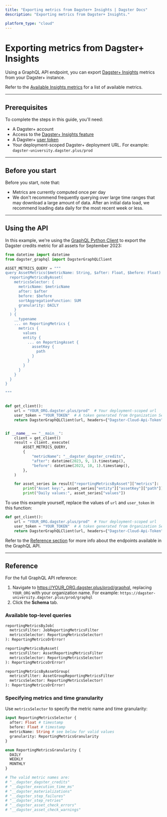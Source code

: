 ```yaml
---
title: "Exporting metrics from Dagster+ Insights | Dagster Docs"
description: "Exporting metrics from Dagster+ Insights."

platform_type: "cloud"
---
```


# Exporting metrics from Dagster+ Insights

Using a GraphQL API endpoint, you can export [Dagster+ Insights](/dagster-plus/insights) metrics from your Dagster+ instance.

Refer to the [Available Insights metrics](/dagster-plus/insights#available-metrics) for a list of available metrics.

---

## Prerequisites

To complete the steps in this guide, you'll need:

- A Dagster+ account
- Access to the [Dagster+ Insights feature](/dagster-plus/insights)
- A Dagster+ [user token](/dagster-plus/account/managing-user-agent-tokens#managing-user-tokens)
- Your deployment-scoped Dagster+ deployment URL. For example: `dagster-university.dagster.plus/prod`

---

## Before you start

Before you start, note that:

- Metrics are currently computed once per day
- We don't recommend frequently querying over large time ranges that may download a large amount of data. After an initial data load, we recommend loading data daily for the most recent week or less.

---

## Using the API

In this example, we're using the [GraphQL Python Client](/concepts/webserver/graphql-client) to export the Dagster credits metric for all assets for September 2023:

```python
from datetime import datetime
from dagster_graphql import DagsterGraphQLClient

ASSET_METRICS_QUERY = """
query AssetMetrics($metricName: String, $after: Float, $before: Float) {
  reportingMetricsByAsset(
    metricsSelector: {
      metricName: $metricName
      after: $after
      before: $before
      sortAggregationFunction: SUM
      granularity: DAILY
    }
  ) {
    __typename
    ... on ReportingMetrics {
      metrics {
        values
        entity {
          ... on ReportingAsset {
            assetKey {
              path
            }
          }
        }
      }
    }
  }
}

"""


def get_client():
    url = "YOUR_ORG.dagster.plus/prod"  # Your deployment-scoped url
    user_token = "YOUR_TOKEN"  # A token generated from Organization Settings > Tokens
    return DagsterGraphQLClient(url, headers={"Dagster-Cloud-Api-Token": user_token})


if __name__ == "__main__":
    client = get_client()
    result = client._execute(
        ASSET_METRICS_QUERY,
        {
            "metricName": "__dagster_dagster_credits",
            "after": datetime(2023, 9, 1).timestamp(),
            "before": datetime(2023, 10, 1).timestamp(),
        },
    )

    for asset_series in result["reportingMetricsByAsset"]["metrics"]:
        print("Asset key:", asset_series["entity"]["assetKey"]["path"])
        print("Daily values:", asset_series["values"])

```

To use this example yourself, replace the values of `url` and `user_token` in this function:

```python
def get_client():
    url = "YOUR_ORG.dagster.plus/prod"  # Your deployment-scoped url
    user_token = "YOUR_TOKEN"  # A token generated from Organization Settings > Tokens
    return DagsterGraphQLClient(url, headers={"Dagster-Cloud-Api-Token": user_token})
```

Refer to the [Reference section](#reference) for more info about the endpoints available in the GraphQL API.

---

## Reference

For the full GraphQL API reference:

1. Navigate to <https://YOUR_ORG.dagster.plus/prod/graphql>, replacing `YOUR_ORG` with your organization name. For example: `https://dagster-university.dagster.plus/prod/graphql`
2. Click the **Schema** tab.

### Available top-level queries

```graphql
reportingMetricsByJob(
  metricsFilter: JobReportingMetricsFilter
  metricsSelector: ReportingMetricsSelector!
): ReportingMetricsOrError!

reportingMetricsByAsset(
  metricsFilter: AssetReportingMetricsFilter
  metricsSelector: ReportingMetricsSelector!
): ReportingMetricsOrError!

reportingMetricsByAssetGroup(
  metricsFilter: AssetGroupReportingMetricsFilter
  metricsSelector: ReportingMetricsSelector!
): ReportingMetricsOrError!
```

### Specifying metrics and time granularity

Use `metricsSelector` to specify the metric name and time granularity:

```graphql
input ReportingMetricsSelector {
  after: Float # timestamp
  before: Float # timestamp
  metricName: String # see below for valid values
  granularity: ReportingMetricsGranularity
}

enum ReportingMetricsGranularity {
  DAILY
  WEEKLY
  MONTHLY
}

# The valid metric names are:
# "__dagster_dagster_credits"
# "__dagster_execution_time_ms"
# "__dagster_materializations"
# "__dagster_step_failures"
# "__dagster_step_retries"
# "__dagster_asset_check_errors"
# "__dagster_asset_check_warnings"
```
